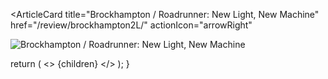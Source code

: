<ArticleCard
  title="Brockhampton / Roadrunner: New Light, New Machine"
  href="/review/brockhampton2L/"
  actionIcon="arrowRight"
>

![Brockhampton / Roadrunner: New Light, New Machine](../../images/cd/brockhampton2L.jpg)

</ArticleCard>

  return (
    <>
      {children}
    </>
  );
}